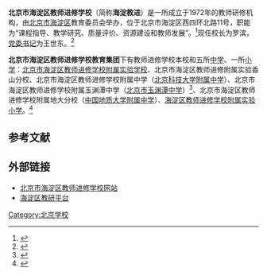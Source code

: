 '''北京市海淀区教师进修学校'''（简称'''海淀教进'''）是一所成立于1972年的教师研修机构，由[[北京市|北京市]][[海淀区|海淀区]]教育委员会举办，位于北京市海淀区西四环北路11号，职能为“课程指导、教学研究、质量评价、资源建设和教师发展”。<ref name="about">{{cite web |title=海淀教师进修学校-学校概况 |url=http://www.hdjx.org.cn/plus/list.php?tid=540 |website=北京市海淀区教师进修学校 |publisher=北京市海淀区教师进修学校 |accessdate=2021-02-08 |archive-date=2019-12-29 |archive-url=https://web.archive.org/web/20191229190541/http://www.hdjx.org.cn/plus/list.php?tid=540 }}</ref>现任校长为罗滨，[[党委书记|党委书记]]为王世东。<ref name="leaders">{{cite web |title=海淀教师进修学校-现任领导 |url=http://www.hdjx.org.cn/plus/list.php?tid=544 |accessdate=2021-02-08 |archive-date=2019-12-29 |archive-url=https://web.archive.org/web/20191229153447/http://www.hdjx.org.cn/plus/list.php?tid=544 }}</ref>

'''北京市海淀区教师进修学校教育集团'''下有教师进修学校本校和五所[[中学|中学]]、一所[[小学|小学]]：[[北京市海淀区教师进修学校附属实验学校|北京市海淀区教师进修学校附属实验学校]]、北京市海淀区教师进修附属实验香山分校、北京市海淀区教师进修学校附属中学（[[北京科技大学附属中学|北京科技大学附属中学]]）、北京市海淀区教师进修学校附属玉渊潭中学（[[北京市玉渊潭中学|北京市玉渊潭中学]]）<ref>{{cite web |title=海淀区信息公开大厅 |url=http://www.bjhd.gov.cn/zfxxgk/auto4489_51785/201810/t20181003_3506243.shtml |quote=玉渊潭中学加挂“北京市海淀区教师进修学校附属玉渊潭中学”校牌 |website=海淀区信息公开大厅 |accessdate=2021-02-09 |archive-date=2021-02-15 |archive-url=https://web.archive.org/web/20210215012509/http://www.bjhd.gov.cn/zfxxgk/auto4489_51785/201810/t20181003_3506243.shtml }}</ref>、北京市海淀区教师进修学校附属地大分校（[[中国地质大学附属中学|中国地质大学附属中学]]）、[[海淀区教师进修学校附属实验小学|海淀区教师进修学校附属实验小学]]。<ref>{{Cite web|title=海淀教师进修学校-学校公告|url=http://www.hdjx.org.cn/plus/view.php?aid=9403|accessdate=2021-02-09|author=|date=|format=|work=www.hdjx.org.cn|publisher=|language=|quote=海淀区教师进修学校教育集团，由海淀进校作为集团牵头校，还包括…|archive-date=2021-02-15|archive-url=https://web.archive.org/web/20210215022255/http://www.hdjx.org.cn/plus/view.php?aid=9403}}</ref>

== 参考文献 ==
{{reflist}}

== 外部链接 ==
* [http://www.hdjx.org.cn/ 北京市海淀区教师进修学校网站] {{Wayback|url=http://www.hdjx.org.cn/ |date=20210214135113 }}
* [http://www.hdteacher.org.cn/ 海淀区教研平台] {{Wayback|url=http://www.hdteacher.org.cn/ |date=20220501192718 }}

[[Category:北京学校|Category:北京学校]]